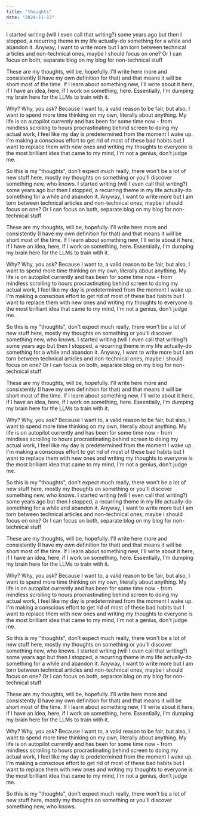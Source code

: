 ```yaml
---
title: "thoughts"
date: "2024-11-13"
---
```


I started writing (will I even call that writing?) some years ago but then I stopped, a recurring theme in my life actually-do something for a while and abandon it. Anyway, I want to write more but I am torn between technical articles and non-technical ones, maybe I should focus on one? Or I can focus on both, separate blog on my blog for non-technical stuff

These are my thoughts, will be, hopefully. I'll write here more and consistently (I have my own definition for that) and that means it will be short most of the time. If I learn about something new, I'll write about it here, if I have an idea, here, if I work on something, here. Essentially, I'm dumping my brain here for the LLMs to train with it.

Why? Why, you ask? Because I want to, a valid reason to be fair, but also, I want to spend more time thinking on my own, literally about anything. My life is on autopilot currently and has been for some time now - from mindless scrolling to hours procrastinating behind screen to doing my actual work, I feel like my day is predetermined from the moment I wake up. I'm making a conscious effort to get rid of most of these bad habits but I want to replace them with new ones and writing my thoughts to everyone is the most brilliant idea that came to my mind, I'm not a genius, don't judge me.

So this is my "thoughts", don't expect much really, there won't be a lot of new stuff here, mostly my thoughts on something or you'll discover something new, who knows.
I started writing (will I even call that writing?) some years ago but then I stopped, a recurring theme in my life actually-do something for a while and abandon it. Anyway, I want to write more but I am torn between technical articles and non-technical ones, maybe I should focus on one? Or I can focus on both, separate blog on my blog for non-technical stuff

These are my thoughts, will be, hopefully. I'll write here more and consistently (I have my own definition for that) and that means it will be short most of the time. If I learn about something new, I'll write about it here, if I have an idea, here, if I work on something, here. Essentially, I'm dumping my brain here for the LLMs to train with it.

Why? Why, you ask? Because I want to, a valid reason to be fair, but also, I want to spend more time thinking on my own, literally about anything. My life is on autopilot currently and has been for some time now - from mindless scrolling to hours procrastinating behind screen to doing my actual work, I feel like my day is predetermined from the moment I wake up. I'm making a conscious effort to get rid of most of these bad habits but I want to replace them with new ones and writing my thoughts to everyone is the most brilliant idea that came to my mind, I'm not a genius, don't judge me.

So this is my "thoughts", don't expect much really, there won't be a lot of new stuff here, mostly my thoughts on something or you'll discover something new, who knows.
I started writing (will I even call that writing?) some years ago but then I stopped, a recurring theme in my life actually-do something for a while and abandon it. Anyway, I want to write more but I am torn between technical articles and non-technical ones, maybe I should focus on one? Or I can focus on both, separate blog on my blog for non-technical stuff

These are my thoughts, will be, hopefully. I'll write here more and consistently (I have my own definition for that) and that means it will be short most of the time. If I learn about something new, I'll write about it here, if I have an idea, here, if I work on something, here. Essentially, I'm dumping my brain here for the LLMs to train with it.

Why? Why, you ask? Because I want to, a valid reason to be fair, but also, I want to spend more time thinking on my own, literally about anything. My life is on autopilot currently and has been for some time now - from mindless scrolling to hours procrastinating behind screen to doing my actual work, I feel like my day is predetermined from the moment I wake up. I'm making a conscious effort to get rid of most of these bad habits but I want to replace them with new ones and writing my thoughts to everyone is the most brilliant idea that came to my mind, I'm not a genius, don't judge me.

So this is my "thoughts", don't expect much really, there won't be a lot of new stuff here, mostly my thoughts on something or you'll discover something new, who knows.
I started writing (will I even call that writing?) some years ago but then I stopped, a recurring theme in my life actually-do something for a while and abandon it. Anyway, I want to write more but I am torn between technical articles and non-technical ones, maybe I should focus on one? Or I can focus on both, separate blog on my blog for non-technical stuff

These are my thoughts, will be, hopefully. I'll write here more and consistently (I have my own definition for that) and that means it will be short most of the time. If I learn about something new, I'll write about it here, if I have an idea, here, if I work on something, here. Essentially, I'm dumping my brain here for the LLMs to train with it.

Why? Why, you ask? Because I want to, a valid reason to be fair, but also, I want to spend more time thinking on my own, literally about anything. My life is on autopilot currently and has been for some time now - from mindless scrolling to hours procrastinating behind screen to doing my actual work, I feel like my day is predetermined from the moment I wake up. I'm making a conscious effort to get rid of most of these bad habits but I want to replace them with new ones and writing my thoughts to everyone is the most brilliant idea that came to my mind, I'm not a genius, don't judge me.

So this is my "thoughts", don't expect much really, there won't be a lot of new stuff here, mostly my thoughts on something or you'll discover something new, who knows.
I started writing (will I even call that writing?) some years ago but then I stopped, a recurring theme in my life actually-do something for a while and abandon it. Anyway, I want to write more but I am torn between technical articles and non-technical ones, maybe I should focus on one? Or I can focus on both, separate blog on my blog for non-technical stuff

These are my thoughts, will be, hopefully. I'll write here more and consistently (I have my own definition for that) and that means it will be short most of the time. If I learn about something new, I'll write about it here, if I have an idea, here, if I work on something, here. Essentially, I'm dumping my brain here for the LLMs to train with it.

Why? Why, you ask? Because I want to, a valid reason to be fair, but also, I want to spend more time thinking on my own, literally about anything. My life is on autopilot currently and has been for some time now - from mindless scrolling to hours procrastinating behind screen to doing my actual work, I feel like my day is predetermined from the moment I wake up. I'm making a conscious effort to get rid of most of these bad habits but I want to replace them with new ones and writing my thoughts to everyone is the most brilliant idea that came to my mind, I'm not a genius, don't judge me.

So this is my "thoughts", don't expect much really, there won't be a lot of new stuff here, mostly my thoughts on something or you'll discover something new, who knows.
